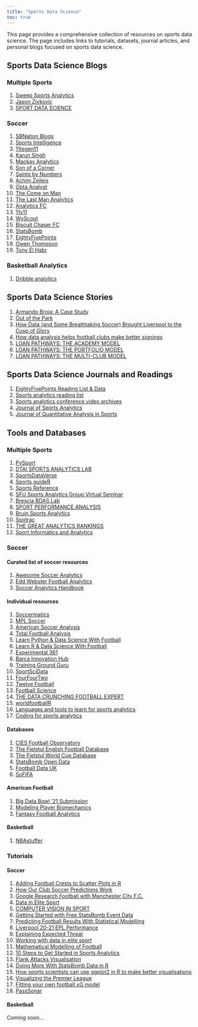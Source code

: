 ```yaml
---
title: "Sports Data Science"
toc: true
---
```


This page provides a comprehensive collection of resources on sports data science. The page includes links to tutorials, datasets, journal articles, and personal blogs focused on sports data science.

## Sports Data Science Blogs

### Multiple Sports

1)  [Sweep Sports Analytics](https://sweepsportsanalytics.com/)
2)  [Jason Zivkovic](https://www.dontblamethedata.com/)
3)  [SPORT DATA SCIENCE](https://theparttimeanalyst.com/)

### Soccer

1)  [SBNation Blogs](https://www.sbnation.com/blogs?_gl=1*k529md*)
2)  [Sports Intelligence](https://www.twentyfirstgroup.com/)
3)  [11tegen11](https://11tegen11.com/)
4)  [Karun Singh](https://karun.in/)
5)  [Mackay Analytics](https://mackayanalytics.nl/)
6)  [Son of a Corner](https://www.sonofacorner.com/)
7)  [Saints by Numbers](https://szfh.github.io/)
8)  [Achim Zeileis](https://www.zeileis.org/)
9)  [Opta Analyst](https://theanalyst.com/eu)
10) [The Come on Man](https://thecomeonman.github.io/)
11) [The Last Man Analytics](https://thelastmananalytics.home.blog/)
12) [Analytics FC](https://analyticsfc.co.uk/)
13) [11v11](https://www.11v11.com/)
14) [WyScout](https://footballdata.wyscout.com/)
15) [Biscuit Chaser FC](https://biscuitchaserfc.blogspot.com/)
16) [StatsBomb](https://statsbomb.com/what-we-do/hub/)
17) [EightyFivePoints](https://eightyfivepoints.blogspot.com/)
18) [Owen Thompson](https://otstats.github.io/)
19) [Tony El Habr](https://tonyelhabr.rbind.io/index.html)

### Basketball Analytics

1)  [Dribble analytics](https://dribbleanalytics.blog/)

## Sports Data Science Stories

1)  [Armando Broja: A Case Study](https://jackelderton.com/2022/07/11/armando-broja-a-case-study/)
2)  [Out of the Park](https://fiftytwo.in/paradigm-shift/out-of-the-park/)
3)  [How Data (and Some Breathtaking Soccer) Brought Liverpool to the Cusp of Glory](https://www.nytimes.com/2019/05/22/magazine/soccer-data-liverpool.html)
4)  [How data analysis helps football clubs make better signings](https://www.ft.com/content/84aa8b5e-c1a9-11e8-84cd-9e601db069b8)
5)  [LOAN PATHWAYS: THE ACADEMY MODEL](https://analyticsfc.co.uk/blog/2021/08/02/loan-pathways-the-academy-model/)
6)  [LOAN PATHWAYS: THE PORTFOLIO MODEL](https://analyticsfc.co.uk/blog/2021/08/16/loan-pathways-the-portfolio-model/)
7)  [LOAN PATHWAYS: THE MULTI-CLUB MODEL](https://analyticsfc.co.uk/blog/2021/08/31/loan-pathways-the-multi-club-model/)

## Sports Data Science Journals and Readings

1)  [EightyFivePoints Reading List & Data](http://eightyfivepoints.blogspot.com/p/reading-list.html)
2)  [Sports analytics reading list](https://www.brendankent.com/blog/sports-analytics-reading-list)
3)  [Sports analytics conference video archives](https://www.brendankent.com/blog/where-to-watch-sports-analytics-conference-video-archives)
4)  [Journal of Sports Analytics](https://journalofsportsanalytics.com/)
5)  [Journal of Quantitative Analysis in Sports](https://www.degruyter.com/journal/key/jqas/html)

## Tools and Databases

### Multiple Sports

1)  [PySport](https://opensource.pysport.org/)
2)  [DTAI SPORTS ANALYTICS LAB](https://dtai.cs.kuleuven.be/sports/)
3)  [SportsDataVerse](https://sportsdataverse.org/)
4)  [Sports guideR](https://docs.google.com/spreadsheets/d/16Xvhl7fCKEs1JTr-VXPZDmctO2gq4TcmuNmAhoHQQs0/edit#gid=1034341673)
5)  [Sports Reference](https://www.sports-reference.com/)
6)  [SFU Sports Analytics Group Virtual Seminar](http://www.sfu.ca/sportsanalytics/Seminars.html)
7)  [Brescia BDAS Lab](https://bodai.unibs.it/bdsports/#block-1)
8)  [SPORT PERFORMANCE ANALYSIS](https://www.sportperformanceanalysis.com/)
9)  [Bruin Sports Analytics](https://www.bruinsportsanalytics.com/)
10) [Spotrac](https://www.spotrac.com/)
11) [THE GREAT ANALYTICS RANKINGS](http://www.espn.com/espn/feature/story/_/id/12331388/the-great-analytics-rankings)
12) [Sport Informatics and Analytics](https://wikieducator.org/Sport_Informatics_and_Analytics/Pattern_Recognition/Using_R#cite_note-45)

### Soccer

#### Curated list of soccer resources

1)  [Awesome Soccer Analytics](https://github.com/matiasmascioto/awesome-soccer-analytics)
2)  [Edd Webster Football Analytics](https://github.com/eddwebster/football_analytics)
3)  [Soccer Analytics Handbook](https://github.com/devinpleuler/analytics-handbook/)

#### Individual resources

1)  [Soccermatics](https://soccermatics.readthedocs.io/en/latest/)
2)  [MPL Soccer](https://mplsoccer.readthedocs.io/en/latest/index.html)
3)  [American Soccer Analysis](https://www.americansocceranalysis.com/)
4)  [Total Football Analysis](https://totalfootballanalysis.com/)
5)  [Learn Python & Data Science With Football](https://fcpython.com/)
6)  [Learn R & Data Science With Football](http://www.fcrstats.com/)
7)  [Experimental 361](https://experimental361.com/)
8)  [Barca Innovation Hub](https://barcainnovationhub.com/)
9)  [Training Ground Guru](https://trainingground.guru/)
10) [SportSciData](https://sportscidata.com/)
11) [FourFourTwo](https://www.fourfourtwo.com/)
12) [Twelve Football](https://twelve.football/premierleague)
13) [Football Science](https://www.footballscience.net/)
14) [THE DATA CRUNCHING FOOTBALL EXPERT](https://analytics.twelve.football/analytics)
15) [worldfootballR](https://jaseziv.github.io/worldfootballR/index.html)
16) [Languages and tools to learn for sports analytics](https://www.brendankent.com/blog/languages-and-tools-to-learn-for-sports-analytics)
17) [Coding for sports analytics](https://www.brendankent.com/blog/coding-for-sports-analytics-resources-to-get-started)

#### Databases

1)  [CIES Football Observatory](https://football-observatory.com/)
2)  [The Fjelstul English Football Database](https://github.com/jfjelstul/englishfootball)
3)  [The Fjelstul World Cup Database](https://github.com/jfjelstul/worldcup)
4)  [StatsBomb Open Data](https://github.com/statsbomb/open-data)
5)  [Football Data UK](https://www.football-data.co.uk/data.php)
6)  [SoFIFA](https://sofifa.com/)

#### American Football

1)  [Big Data Bowl '21 Submission](https://midsprint.io/portfolio/index.html)
2)  [Modeling Player Biomechanics](https://www.kaggle.com/code/haljordan/modeling-player-biomechanics/notebook)
3)  [Fantasy Football Analytics](https://fantasyfootballanalytics.net/)

#### Basketball

1)  [NBAstuffer](https://www.nbastuffer.com/)

### Tutorials

#### Soccer

1) [Adding Football Crests to Scatter Plots in R](https://dm13450.github.io/2021/02/01/PointsToImages.html)
2)  [How Our Club Soccer Predictions Work](https://fivethirtyeight.com/methodology/how-our-club-soccer-predictions-work/)
3)  [Google Research Football with Manchester City F.C.](https://www.kaggle.com/c/google-football)
4)  [Data in Elite Sport](https://jacquietran.github.io/2019_may_rladies_akl/R/#1)
5)  [COMPUTER VISION IN SPORT](https://www.sportperformanceanalysis.com/article/computer-vision-in-sport)
6)  [Getting Started with Free StatsBomb Event Data](https://thelastmananalytics.home.blog/2019/06/16/15-getting-started-with-free-statsbomb-event-data-xg-shot-map-tutorial/)
7)  [Predicting Football Results With Statistical Modelling](https://dashee87.github.io/data%20science/football/r/predicting-football-results-with-statistical-modelling/)
8)  [Liverpool 20-21 EPL Performance](https://rodserr.github.io/logbook/posts/2021-05-31-liverpool-20-21-epl-performance/?panelset=diogo-jota)
9)  [Explaining Expected Threat](https://soccermatics.medium.com/explaining-expected-threat-cbc775d97935)
10) [Working with data in elite sport](https://jacquietran.github.io/2019_may_rladies_akl/R/#1)
11) [Mathematical Modelling of Football](https://henrikwarne.com/2020/11/25/mathematical-modelling-of-football/)
12) [10 Steps to Get Started in Sports Analytics](https://www.r-bloggers.com/2021/08/10-steps-to-get-started-in-sports-analytics/)
13) [Flank Attacks Visualisation](https://npranav10.github.io/blog/entries-into-final-third.html)
14) [Doing More With StatsBomb Data in R](https://statsbomb.com/articles/soccer/doing-more-with-statsbomb-data-in-r/)
15) [How sports scientists can use ggplot2 in R to make better visualisations](https://www.mitchhenderson.org/2020/04/how-sports-scientists-can-use-ggplot2-in-r-to-make-better-visualisations/)
16) [Visualizing the Premier League](https://ryo-n7.github.io/2019-11-21-visualize-EPL-part-1/)
17) [Fitting your own football xG model](https://www.datofutbol.cl/xg-model/)
18) [PassSonar](https://github.com/etmckinley/PassSonar)


#### Basketball

Coming soon...
